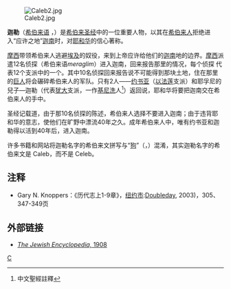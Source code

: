 [[File:Caleb2.jpg|right]]

'''迦勒'''（[[希伯来语|希伯来语]] {{hebrew|כָּלֵב}}，{{lang-en|Caleb}}）是[[希伯来圣经|希伯来圣经]]中的一位重要人物，以其在[[希伯来人|希伯来人]]拒绝进入“应许之地”[[迦南|迦南]]时，对[[耶和华|耶和华]]的信心著称。

[[摩西|摩西]]带领希伯来人逃避[[埃及|埃及]]的奴役，来到上帝应许给他们的[[迦南|迦南]]地的边界。[[摩西|摩西]]派遣12名侦探（希伯来语''meraglim''）进入迦南，回来报告那里的情况，每个侦探 代表12个支派中的一个。其中10名侦探回来报告说不可能得到那块土地，住在那里的[[巨人|巨人]]将会碾碎希伯来人的军队。只有2人——[[约书亚|约书亚]]（[[以法莲|以法莲]]支派）和耶孚尼的兒子—迦勒（代表[[犹大|犹大]]支派，一作[[基尼洗|基尼洗]]人<ref>中文聖經註釋</ref>）返回说，耶和华将要把迦南交在希伯来人的手中。

圣经记载道，由于那10名侦探的陈述，希伯来人选择不要进入迦南；由于违背耶和华的意志，使他们在旷野中漂流40年之久。成年希伯来人中，唯有约书亚和迦勒得以活到40年后，进入迦南。

许多书籍和网站将迦勒名字的希伯来文拼写与“[[狗|狗]]”（{{hebrew|כֶּ֫לֶב}}，{{unicode|kéleḇ}}）混淆，其实迦勒名字的希伯来文是 Caleb，而不是 Celeb。

==注释==
* Gary N. Knoppers：《历代志上1-9章》，[[纽约市|纽约市]]:[[Doubleday_(publisher)|Doubleday]], 2003)，305、347-349页

{{reflist}}

==外部链接==
*[http://www.jewishencyclopedia.com/ ''The Jewish Encyclopedia,'' 1908] {{Wayback|url=http://www.jewishencyclopedia.com/ |date=20011117015119 }}

{{Authority control}}
[[Category:圣经人物|C]]
